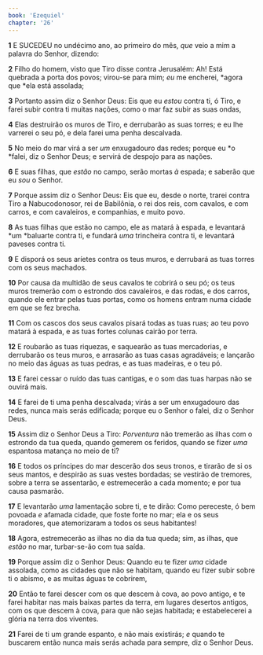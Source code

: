 ```yaml
---
book: 'Ezequiel'
chapter: '26'
---
```


**1** E SUCEDEU no undécimo ano, ao primeiro do mês, _que_ veio a mim a palavra do Senhor, dizendo:

**2** Filho do homem, visto que Tiro disse contra Jerusalém: Ah! Está quebrada a porta dos povos; virou-se para mim; _eu_ me encherei, *agora que *ela está assolada;

**3** Portanto assim diz o Senhor Deus: Eis que eu _estou_ contra ti, ó Tiro, e farei subir contra ti muitas nações, como o mar faz subir as suas ondas,

**4** Elas destruirão os muros de Tiro, e derrubarão as suas torres; e eu lhe varrerei o seu pó, e dela farei uma penha descalvada.

**5** No meio do mar virá a ser _um_ enxugadouro das redes; porque eu *o *falei, diz o Senhor Deus; e servirá de despojo para as nações.

**6** E suas filhas, que _estão_ no campo, serão mortas _à_ espada; e saberão que eu _sou_ o Senhor.

**7** Porque assim diz o Senhor Deus: Eis que eu, desde o norte, trarei contra Tiro a Nabucodonosor, rei de Babilônia, o rei dos reis, com cavalos, e com carros, e com cavaleiros, e companhias, e muito povo.

**8** As tuas filhas que estão no campo, ele as matará à espada, e levantará *um *baluarte contra ti, e fundará _uma_ trincheira contra ti, e levantará paveses contra ti.

**9** E disporá os seus aríetes contra os teus muros, e derrubará as tuas torres com os seus machados.

**10** Por causa da multidão de seus cavalos te cobrirá o seu pó; os teus muros tremerão com o estrondo dos cavaleiros, e das rodas, e dos carros, quando ele entrar pelas tuas portas, como os homens entram numa cidade em que se fez brecha.

**11** Com os cascos dos seus cavalos pisará todas as tuas ruas; ao teu povo matará à espada, e as tuas fortes colunas cairão por terra.

**12** E roubarão as tuas riquezas, e saquearão as tuas mercadorias, e derrubarão os teus muros, e arrasarão as tuas casas agradáveis; e lançarão no meio das águas as tuas pedras, e as tuas madeiras, e o teu pó.

**13** E farei cessar o ruído das tuas cantigas, e o som das tuas harpas não se ouvirá mais.

**14** E farei de ti uma penha descalvada; virás a ser um enxugadouro das redes, nunca mais serás edificada; porque eu o Senhor o falei, diz o Senhor Deus.

**15** Assim diz o Senhor Deus a Tiro: _Porventura_ não tremerão as ilhas com o estrondo da tua queda, quando gemerem os feridos, quando se fizer _uma_ espantosa matança no meio de ti?

**16** E todos os príncipes do mar descerão dos seus tronos, e tirarão de si os seus mantos, e despirão as suas vestes bordadas; se vestirão de tremores, sobre a terra se assentarão, e estremecerão a cada momento; e por tua causa pasmarão.

**17** E levantarão _uma_ lamentação sobre ti, e te dirão: Como pereceste, ó bem povoada _e_ afamada cidade, que foste forte no mar; ela e os seus moradores, que atemorizaram a todos os seus habitantes!

**18** Agora, estremecerão as ilhas no dia da tua queda; sim, as ilhas, que _estão_ no mar, turbar-se-ão com tua saída.

**19** Porque assim diz o Senhor Deus: Quando eu te fizer _uma_ cidade assolada, como as cidades que não se habitam, quando eu fizer subir sobre ti o abismo, e as muitas águas te cobrirem,

**20** Então te farei descer com os que descem à cova, ao povo antigo, e te farei habitar nas mais baixas partes da terra, em lugares desertos antigos, com os que descem à cova, para que não sejas habitada; e estabelecerei a glória na terra dos viventes.

**21** Farei de ti um grande espanto, e não mais existirás; _e_ quando te buscarem então nunca mais serás achada para sempre, diz o Senhor Deus.
